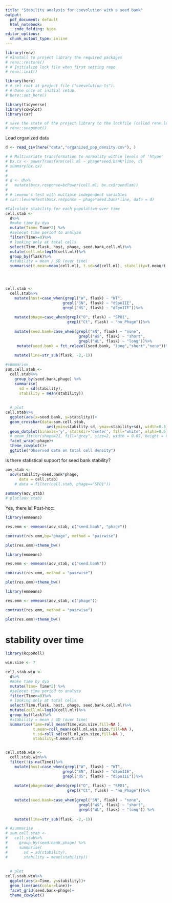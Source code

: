 ```yaml
---
title: "Stability analysis for coevolution with a seed bank"
output:
  pdf_document: default
  html_notebook:
    code_folding: hide
editor_options:
  chunk_output_type: inline
---
```


```r
library(renv)
# #install to project library the required packages
# renv::restore()
# # Initialize lock file when first setting repo
# renv::init()

library(here)
# # set root at project file ("coevolution-ts"). 
# # Done once at initial setup.
# here::set_here()

library(tidyverse)
library(cowplot)
library(car)

# save the state of the project library to the lockfile (called renv.lock),
# renv::snapshot()

```

Load organized data  
```r
d <- read_csv(here("data","organized_pop_density.csv"), )

```


```r
# # Multivariate transformation to normality within levels of 'htype'
# bx.cx <- powerTransform(cell.ml ~ phage*seed.bank*line, d)
# summary(bx.cx)
# 
# 
# d <- d%>%
#   mutate(bxcx.response=bcPower(cell.ml, bx.cx$roundlam))
# 
# # Levene's test with multiple independent variables
# car::leveneTest(bxcx.response ~ phage*seed.bank*line, data = d)
```


```r
#Calculate stability for each population over time
cell.stab <- 
  d%>%
  #make time by dya
  mutate(Time= Time*2) %>%
  #selecet time period to analyze
  filter(Time>=0)%>%
  # looking only at total cells
  select(Time,flask, host, phage, seed.bank,cell.ml)%>%
  mutate(cell.ml=log10(cell.ml))%>%
  group_by(flask)%>%
  #stability = mean / SD (over time)
  summarise(t.mean=mean(cell.ml), t.sd=sd(cell.ml), stability=t.mean/t.sd)




cell.stab <- 
  cell.stab%>%
    mutate(host=case_when(grepl("W", flask) ~ "WT",
                         grepl("SN", flask) ~ "dSpoIIE",
                         grepl("dS", flask) ~ "dSpoIIE"))%>%
  
    mutate(phage=case_when(grepl("O", flask) ~ "SPO1",
                           grepl("Ct", flask) ~ "no_Phage"))%>%
    
    mutate(seed.bank=case_when(grepl("SN", flask) ~ "none",
                                grepl("WS", flask) ~ "short",
                                grepl("WL", flask) ~ "long"))%>%
     mutate(seed.bank = fct_relevel(seed.bank, "long","short","none"))%>%
    
    mutate(line=str_sub(flask, -2,-1))

#summarise
sum.cell.stab <- 
  cell.stab%>%
    group_by(seed.bank,phage) %>% 
    summarise(
      sd = sd(stability),
      stability = mean(stability))
    
    
  # plot
cell.stab%>%
  ggplot(aes(x=seed.bank, y=stability))+
  geom_crossbar(data=sum.cell.stab,
                  aes(ymin=stability-sd, ymax=stability+sd), width=0.3)+
  geom_dotplot(binaxis='y', stackdir='center', fill="white", alpha=0.5)+
  # geom_jitter(shape=21, fill="grey", size=2, width = 0.05, height = 0)+
  facet_wrap(~phage)+
  theme_cowplot()+
  ggtitle("Observed data on total cell density")
```

Is there statistical support for seed bank stability?

```r
aov_stab <- 
  aov(stability~seed.bank*phage, 
      data = cell.stab)
    # data = filter(cell.stab, phage=="SPO1"))
  
summary(aov_stab)
# plot(aov_stab)
```

Yes, there is! Post-hoc:
```r
library(emmeans)

res.emm <- emmeans(aov_stab, c("seed.bank", "phage"))

contrast(res.emm,by="phage", method = "pairwise")

plot(res.emm)+theme_bw()
```

```r
library(emmeans)

res.emm <- emmeans(aov_stab, c("seed.bank"))

contrast(res.emm, method = "pairwise")

plot(res.emm)+theme_bw()
```


```r
library(emmeans)

res.emm <- emmeans(aov_stab, c("phage"))

contrast(res.emm, method = "pairwise")

plot(res.emm)+theme_bw()
```




# stability over time

```r
library(RcppRoll)

win.size <- 7

cell.stab.win <- 
  d%>%
  #make time by dya
  mutate(Time= Time*2) %>%
  #selecet time period to analyze
  filter(Time>=0)%>%
  # looking only at total cells
  select(Time,flask, host, phage, seed.bank,cell.ml)%>%
  mutate(cell.ml=log10(cell.ml))%>%
  group_by(flask)%>%
  #stability = mean / SD (over time)
  summarise(Time=roll_mean(Time,win.size,fill=NA ),
            t.mean=roll_mean(cell.ml,win.size,fill=NA ),
            t.sd=roll_sd(cell.ml,win.size,fill=NA ),
            stability=t.mean/t.sd)


cell.stab.win <- 
  cell.stab.win%>%
  filter(!is.na(Time))%>%
    mutate(host=case_when(grepl("W", flask) ~ "WT",
                         grepl("SN", flask) ~ "dSpoIIE",
                         grepl("dS", flask) ~ "dSpoIIE"))%>%
  
    mutate(phage=case_when(grepl("O", flask) ~ "SPO1",
                           grepl("Ct", flask) ~ "no_Phage"))%>%
    
    mutate(seed.bank=case_when(grepl("SN", flask) ~ "none",
                                grepl("WS", flask) ~ "short",
                                grepl("WL", flask) ~ "long")) %>%
    
    mutate(line=str_sub(flask, -2,-1))

# #summarise
# sum.cell.stab <- 
#   cell.stab%>%
#     group_by(seed.bank,phage) %>% 
#     summarise(
#       sd = sd(stability),
#       stability = mean(stability))
    
    
  # plot
cell.stab.win%>%
  ggplot(aes(x=Time, y=stability))+
  geom_line(aes(color=line))+
  facet_grid(seed.bank~phage)+
  theme_cowplot()


```

